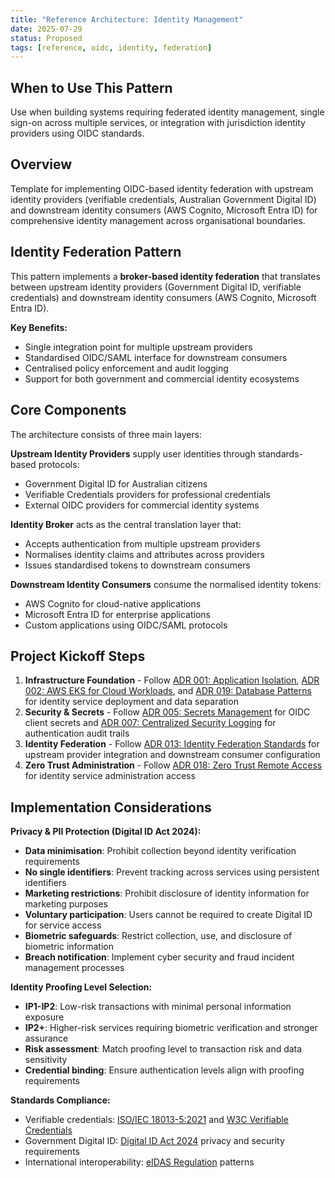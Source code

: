 ```yaml
---
title: "Reference Architecture: Identity Management"
date: 2025-07-29
status: Proposed
tags: [reference, oidc, identity, federation]
---
```


## When to Use This Pattern

Use when building systems requiring federated identity management, single sign-on across multiple services, or integration with jurisdiction identity providers using OIDC standards.

## Overview

Template for implementing OIDC-based identity federation with upstream identity providers (verifiable credentials, Australian Government Digital ID) and downstream identity consumers (AWS Cognito, Microsoft Entra ID) for comprehensive identity management across organisational boundaries.

## Identity Federation Pattern

This pattern implements a **broker-based identity federation** that translates between upstream identity providers (Government Digital ID, verifiable credentials) and downstream identity consumers (AWS Cognito, Microsoft Entra ID).

**Key Benefits:**

- Single integration point for multiple upstream providers
- Standardised OIDC/SAML interface for downstream consumers  
- Centralised policy enforcement and audit logging
- Support for both government and commercial identity ecosystems

## Core Components

The architecture consists of three main layers:

**Upstream Identity Providers** supply user identities through standards-based protocols:

- Government Digital ID for Australian citizens
- Verifiable Credentials providers for professional credentials
- External OIDC providers for commercial identity systems

**Identity Broker** acts as the central translation layer that:

- Accepts authentication from multiple upstream providers
- Normalises identity claims and attributes across providers  
- Issues standardised tokens to downstream consumers

**Downstream Identity Consumers** consume the normalised identity tokens:

- AWS Cognito for cloud-native applications
- Microsoft Entra ID for enterprise applications
- Custom applications using OIDC/SAML protocols

## Project Kickoff Steps

1. **Infrastructure Foundation** - Follow [ADR 001: Application Isolation](../security/001-isolation.qmd), [ADR 002: AWS EKS for Cloud Workloads](../operations/002-workloads.qmd), and [ADR 019: Database Patterns](../operations/019-database-patterns.qmd) for identity service deployment and data separation
2. **Security & Secrets** - Follow [ADR 005: Secrets Management](../security/005-secrets-management.qmd) for OIDC client secrets and [ADR 007: Centralized Security Logging](../operations/007-logging.qmd) for authentication audit trails
3. **Identity Federation** - Follow [ADR 013: Identity Federation Standards](../security/013-identity-federation.qmd) for upstream provider integration and downstream consumer configuration
4. **Zero Trust Administration** - Follow [ADR 018: Zero Trust Remote Access](../security/018-zero-trust-access.qmd) for identity service administration access

## Implementation Considerations

**Privacy & PII Protection (Digital ID Act 2024):**

- **Data minimisation**: Prohibit collection beyond identity verification requirements
- **No single identifiers**: Prevent tracking across services using persistent identifiers
- **Marketing restrictions**: Prohibit disclosure of identity information for marketing purposes
- **Voluntary participation**: Users cannot be required to create Digital ID for service access
- **Biometric safeguards**: Restrict collection, use, and disclosure of biometric information
- **Breach notification**: Implement cyber security and fraud incident management processes

**Identity Proofing Level Selection:**

- **IP1-IP2**: Low-risk transactions with minimal personal information exposure
- **IP2+**: Higher-risk services requiring biometric verification and stronger assurance
- **Risk assessment**: Match proofing level to transaction risk and data sensitivity
- **Credential binding**: Ensure authentication levels align with proofing requirements

**Standards Compliance:**

- Verifiable credentials: [ISO/IEC 18013-5:2021](https://www.iso.org/standard/69084.html) and [W3C Verifiable Credentials](https://www.w3.org/TR/vc-data-model/)
- Government Digital ID: [Digital ID Act 2024](https://www.digitalidsystem.gov.au/what-is-digital-id/digital-id-act-2024) privacy and security requirements
- International interoperability: [eIDAS Regulation](https://digital-strategy.ec.europa.eu/en/policies/eidas-regulation) patterns
